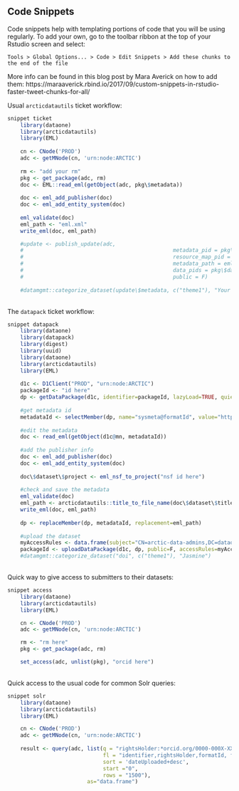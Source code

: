 ## Code Snippets

Code snippets help with templating portions of code that you will be using regularly. To add your own, go to the toolbar ribbon at the top of your Rstudio screen and select:

```
Tools > Global Options... > Code > Edit Snippets > Add these chunks to the end of the file
```

More info can be found in this blog post by Mara Averick on how to add them: https://maraaverick.rbind.io/2017/09/custom-snippets-in-rstudio-faster-tweet-chunks-for-all/

Usual `arcticdatautils` ticket workflow: 

```r
snippet ticket
	library(dataone)
	library(arcticdatautils)
	library(EML)
	
	cn <- CNode('PROD')
	adc <- getMNode(cn, 'urn:node:ARCTIC')
	
	rm <- "add your rm"
	pkg <- get_package(adc, rm)
	doc <- EML::read_eml(getObject(adc, pkg\$metadata))
	
	doc <- eml_add_publisher(doc)
	doc <- eml_add_entity_system(doc)
	
	eml_validate(doc)
	eml_path <- "eml.xml"	
	write_eml(doc, eml_path)

	#update <- publish_update(adc,
	#												metadata_pid = pkg\$metadata,
	#												resource_map_pid = pkg\$resource_map,
	#												metadata_path = eml_path,
	#												data_pids = pkg\$data,
	#												public = F)
													
	#datamgmt::categorize_dataset(update\$metadata, c("theme1"), "Your Name")
```


<br>
The `datapack` ticket workflow:

```r
snippet datapack
	library(dataone)
	library(datapack)
	library(digest)
	library(uuid)
	library(dataone)
	library(arcticdatautils)
	library(EML)
	
	d1c <- D1Client("PROD", "urn:node:ARCTIC")
	packageId <- "id here"
	dp <- getDataPackage(d1c, identifier=packageId, lazyLoad=TRUE, quiet=FALSE)
	
	#get metadata id
	metadataId <- selectMember(dp, name="sysmeta@formatId", value="https://eml.ecoinformatics.org/eml-2.2.0")
	
	#edit the metadata
	doc <- read_eml(getObject(d1c@mn, metadataId))
	
	#add the publisher info
	doc <- eml_add_publisher(doc)
	doc <- eml_add_entity_system(doc)
	
	doc\$dataset\$project <- eml_nsf_to_project("nsf id here")
	
	#check and save the metadata
	eml_validate(doc)
	eml_path <- arcticdatautils::title_to_file_name(doc\$dataset\$title)
	write_eml(doc, eml_path)
	
	dp <- replaceMember(dp, metadataId, replacement=eml_path)
	
	#upload the dataset
	myAccessRules <- data.frame(subject="CN=arctic-data-admins,DC=dataone,DC=org", permission="changePermission") 
	packageId <- uploadDataPackage(d1c, dp, public=F, accessRules=myAccessRules, quiet=FALSE)
	#datamgmt::categorize_dataset("doi", c("theme1"), "Jasmine")
```


<br>
Quick way to give access to submitters to their datasets:

```r
snippet access
	library(dataone)
	library(arcticdatautils)
	library(EML)

	cn <- CNode('PROD')
	adc <- getMNode(cn, 'urn:node:ARCTIC')

	rm <- "rm here"
	pkg <- get_package(adc, rm)

	set_access(adc, unlist(pkg), "orcid here")
```


<br>
Quick access to the usual code for common Solr queries:

```r
snippet solr
	library(dataone)
	library(arcticdatautils)
	library(EML)

	cn <- CNode('PROD')
	adc <- getMNode(cn, 'urn:node:ARCTIC')
	
	result <- query(adc, list(q = "rightsHolder:*orcid.org/0000-000X-XXXX-XXXX* AND (*:* NOT obsoletedBy:*)",
	                          fl = "identifier,rightsHolder,formatId, fileName, dateUploaded",
	                          sort = 'dateUploaded+desc',
	                          start ="0",
	                          rows = "1500"),
	                     as="data.frame")
```


